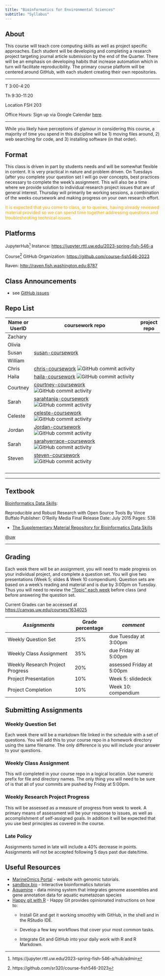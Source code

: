 ```yaml
---
title: "Bioinformatics for Environmental Sciences"
subtitle: "Syllabus"
---
```


## About

This course will teach core computing skills as well as project specific approaches. Each student will be developing and completing a research project targeting journal article submission by the end of the Quarter. There will be an emphasis on developing habits that increase automation which in turn will facilitate reproducibility. The primary course platform will be centered around GitHub, with each student creating their own repositories.

------------------------------------------------------------------------

T 3:00-4:20

Th 9:30-11:20

Location FSH 203

Office Hours: Sign up via Google Calendar [here](https://d.pr/gsgxVJ).

------------------------------------------------------------------------

While you likely have perceptions of glamour in considering this course, a majority of time you spend in this discipline will be 1) moving files around, 2) web searching for code, and 3) installing software (in that order).

## Format

This class is driven in part by students needs and will be somewhat flexible in content. It is very practical in nature and problem driven. On Tuesdays (after you complete your question set I will go over concepts, best practices necessary to complete the week's assignment. This will also be a time where we provide solution to individual research project issues that are of general interest. Thursday will primarily be working sessions, a combination of the weeks coursework and making progress on your own research effort.

::: {.callout-important style="color: orange"}
It is expected that you come to class, or to queries, having already reviewed material provided so we can spend time together addressing questions and troubleshooting technical issues.
:::

## Platforms

JupyterHub[^1] Instance: <https://jupyter.rttl.uw.edu/2023-spring-fish-546-a>

[^1]: https://jupyter.rttl.uw.edu/2023-spring-fish-546-a/hub/admin

Course[^2] GitHub Organization: <https://github.com/course-fish546-2023>

[^2]: https://github.com/sr320/course-fish546-2023

Raven: <http://raven.fish.washington.edu:8787>

## Class Announcements

-   see [GitHub issues](https://github.com/course-fish546-2023/assistance/issues?q=is%3Aissue+is%3Aopen+label%3AAnnouncement)

## Repo List

| Name or UserID | coursework repo                                                                                                                                                                                                                    | project repo |
|----------------|------------------------------------------------------------------------------------------------------------------------------------------------------------------------------------------------------------------------------------|--------------|
| Zachary        |                                                                                                                                                                                                                                    |              |
| Olivia         |                                                                                                                                                                                                                                    |              |
| Susan          | [susan-coursework](https://github.com/course-fish546-2023/susan-coursework)                                                                                                                                                        |              |
| William        |                                                                                                                                                                                                                                    |              |
| Chris          | [chris-coursework](https://github.com/course-fish546-2023/chris-coursework) ![GitHub commit activity](https://img.shields.io/github/commit-activity/w/course-fish546-2023/chris-coursework?style=flat-square)                      |              |
| Haila          | [haila-coursework](https://github.com/course-fish546-2023/haila-coursework) ![GitHub commit activity](https://img.shields.io/github/commit-activity/w/course-fish546-2023/haila-coursework?style=flat-square)                      |              |
| Courtney       | [courtney-coursework](https://github.com/course-fish546-2023/courtney-coursework) ![GitHub commit activity](https://img.shields.io/github/commit-activity/w/course-fish546-2023/courtney-coursework?style=flat-square)             |              |
| Sarah          | [sarahtanja-coursework](https://github.com/course-fish546-2023/sarahtanja-coursework) ![GitHub commit activity](https://img.shields.io/github/commit-activity/w/course-fish546-2023/sarahtanja-coursework?style=flat-square)       |              |
| Celeste        | [celeste-coursework](https://github.com/course-fish546-2023/celeste-coursework) ![GitHub commit activity](https://img.shields.io/github/commit-activity/w/course-fish546-2023/celeste-coursework?style=flat-square)                |              |
| Jordan         | [Jordan-coursework](https://github.com/course-fish546-2023/Jordan-coursework) ![GitHub commit activity](https://img.shields.io/github/commit-activity/w/course-fish546-2023/Jordan-coursework?style=flat-square)                   |              |
| Sarah          | [sarahyerrace-coursework](https://github.com/course-fish546-2023/sarahyerrace-coursework) ![GitHub commit activity](https://img.shields.io/github/commit-activity/w/course-fish546-2023/sarahyerrace-coursework?style=flat-square) |              |
| Steven         | [steven-coursework](https://github.com/course-fish546-2023/steven-coursework) ![GitHub commit activity](https://img.shields.io/github/commit-activity/w/course-fish546-2023/steven-coursework?style=flat-square)                   |              |
|                |                                                                                                                                                                                                                                    |              |
|                |                                                                                                                                                                                                                                    |              |
|                |                                                                                                                                                                                                                                    |              |
|                |                                                                                                                                                                                                                                    |              |

------------------------------------------------------------------------

## Textbook

[Bioinformatics Data Skills](https://www.amazon.com/Bioinformatics-Data-Skills-Reproducible-Research/dp/1449367372/):

Reproducible and Robust Research with Open Source Tools By Vince Buffalo Publisher: O'Reilly Media Final Release Date: July 2015 Pages: 538

-   [The Supplementary Material Repository for Bioinformatics Data Skills](https://github.com/vsbuffalo/bds-files)

[\@uw](https://drive.google.com/a/uw.edu/file/d/0BwVK83sm6XQGWGNZUmlLckdZU1E/view?usp=sharing)

------------------------------------------------------------------------

## Grading

Each week there will be an assignment, you will need to made progress on your individual project, and complete a question set. You will give two presentations (Week 5; slides & Week 10 compendium). Question sets are based on a week's reading and material and is due by 3:00pm on Tuesday. Thus you will need to review the ["Topic" each week](schedule.qmd) before class (and before answering the question set.

Current Grades can be accessed at <https://canvas.uw.edu/courses/1634025>

| *Assignments*                    | Grade percentage | *comment*                 |
|----------------------------------|------------------|---------------------------|
| Weekly Question Set              | 25%              | due Tuesday at 3:00pm     |
| Weekly Class Assignment          | 35%              | due Friday at 5:00pm      |
| Weekly Research Project Progress | 20%              | assessed Friday at 5:00pm |
| Project Presentation             | 10%              | Week 5: slidedeck         |
| Project Completion               | 10%              | Week 10: compendium       |

## Submitting Assignments

### Weekly Question Set

Each week there will be a markdown file linked in the schedule with a set of questions. You will add this to your course repo in a homework directory using the same filename. The only difference is you will include your answer to your questions.

### Weekly Class Assignment

This will completed in your course repo in a logical location. Use numeric prefix for file and directory names. The only thing you will need to be sure of is that all of your commits are pushed by Friday at 5:00pm.

### Weekly Research Project Progress

This will be assessed as a measure of progress from week to week. A primary means of assessment will be your response to issues, as well as accomplishment of self-assigned goals. In addition it will be expected that you use best principles as covered in the course.

### Late Policy

Assignments turned in late will include a 40% decrease in points. Assignments will not be accepted following 5 days past due date/time.

## Useful Resources

-   [MarineOmics Portal](https://marineomics.github.io) - website with genomic tutorials.
-   [sandbox.bio](https://sandbox.bio) - Interactive bioinformatics tutorials
-   [Aquamine](https://aquamine.elsiklab.missouri.edu/) - data mining system that integrates genome assemblies and gene annotation data for aquatic eumetazoan species
-   [Happy git with R](https://happygitwithr.com/index.html) - Happy Git provides opinionated instructions on how to:
    -   Install Git and get it working smoothly with GitHub, in the shell and in the RStudio IDE.

    -   Develop a few key workflows that cover your most common tasks.

    -   Integrate Git and GitHub into your daily work with R and R Markdown.
